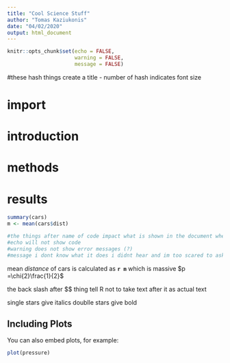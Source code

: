 ```yaml
---
title: "Cool Science Stuff"
author: "Tomas Kaziukonis"
date: "04/02/2020"
output: html_document
---
```


```r
knitr::opts_chunk$set(echo = FALSE,
                      warning = FALSE,
                      message = FALSE)
```

#these hash things create a title - number of hash indicates font size

# import 

# introduction

# methods

# results



```r
summary(cars)
m <- mean(cars$dist)

#the things after name of code impact what is shown in the document when you run it
#echo will not show code 
#warning does not show error messages (?)
#message i dont know what it does i didnt hear and im too scared to ask
```

mean *distance* of cars is calculated as **`r m`** which is massive $p =\chi{2}\frac{1}{2}$

the back slash after $$ thing tell R not to take text after it as actual text

single stars give italics
doublle stars give bold

## Including Plots

You can also embed plots, for example:

```r
plot(pressure)
```


